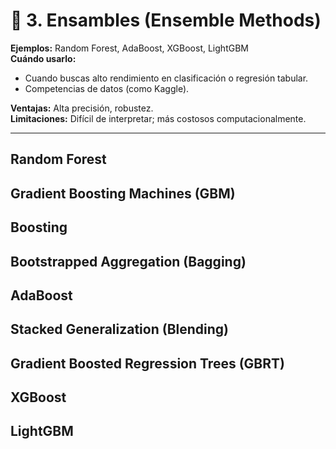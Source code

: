 # 🌟 **3. Ensambles (Ensemble Methods)** {-}

**Ejemplos:** Random Forest, AdaBoost, XGBoost, LightGBM   
**Cuándo usarlo:**   

* Cuando buscas alto rendimiento en clasificación o regresión tabular.
* Competencias de datos (como Kaggle).

**Ventajas:** Alta precisión, robustez.   
**Limitaciones:** Difícil de interpretar; más costosos computacionalmente.

---

## Random Forest

## Gradient Boosting Machines (GBM)

## Boosting

## Bootstrapped Aggregation (Bagging)  

## AdaBoost  

## Stacked Generalization (Blending)   

## Gradient Boosted Regression Trees (GBRT)   

## XGBoost  

## LightGBM    


